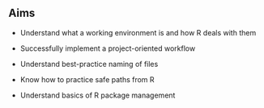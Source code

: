::: callout-tip
## Aims

-   Understand what a working environment is and how R deals with them

-   Successfully implement a project-oriented workflow

-   Understand best-practice naming of files

-   Know how to practice safe paths from R

-   Understand basics of R package management
:::
